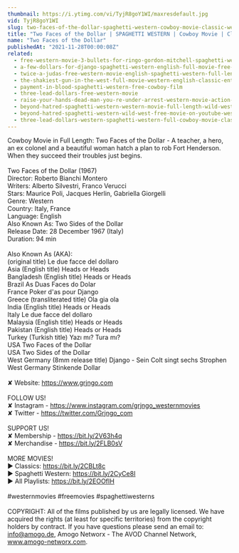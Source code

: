 ```yaml
---
thumbnail: https://i.ytimg.com/vi/TyjR8goY1WI/maxresdefault.jpg
vid: TyjR8goY1WI
slug: two-faces-of-the-dollar-spaghetti-western-cowboy-movie-classic-western-english
title: "Two Faces of the Dollar | SPAGHETTI WESTERN | Cowboy Movie | Classic Western | English"
name: "Two Faces of the Dollar"
publishedAt: "2021-11-28T00:00:08Z"
related:
  - free-western-movie-3-bullets-for-ringo-gordon-mitchell-spaghetti-western-full-youtube-movie
  - a-few-dollars-for-django-spaghetti-western-english-full-movie-free-full-youtube-movies
  - twice-a-judas-free-western-movie-english-spaghetti-western-full-length
  - the-shakiest-gun-in-the-west-full-movie-western-english-classic-entire-film-full-free-movies
  - payment-in-blood-spaghetti-western-free-cowboy-film
  - three-lead-dollars-free-western-movie
  - raise-your-hands-dead-man-you-re-under-arrest-western-movie-action-romance
  - beyond-hatred-spaghetti-western-western-movie-full-length-wild-west
  - beyond-hatred-spaghetti-western-wild-west-free-movie-on-youtube-western-movies
  - three-lead-dollars-western-spaghetti-western-full-cowboy-movie-classic-film-wild-west
---
```


Cowboy Movie in Full Length: Two Faces of the Dollar - A teacher, a hero, an ex colonel and a beautiful woman hatch a plan to rob Fort Henderson. When they succeed their troubles just begins.<br />
<br />
Two Faces of the Dollar (1967)<br />
Director: Roberto Bianchi Montero<br />
Writers: Alberto Silvestri, Franco Verucci<br />
Stars: Maurice Poli, Jacques Herlin, Gabriella Giorgelli<br />
Genre: Western<br />
Country: Italy, France<br />
Language: English<br />
Also Known As: Two Sides of the Dollar<br />
Release Date: 28 December 1967 (Italy)<br />
Duration: 94 min<br />
<br />
Also Known As (AKA):<br />
(original title) Le due facce del dollaro<br />
Asia (English title) Heads or Heads<br />
Bangladesh (English title) Heads or Heads<br />
Brazil As Duas Faces do Dolar<br />
France Poker d'as pour Django<br />
Greece (transliterated title) Ola gia ola<br />
India (English title) Heads or Heads<br />
Italy Le due facce del dollaro<br />
Malaysia (English title) Heads or Heads<br />
Pakistan (English title) Heads or Heads<br />
Turkey (Turkish title) Yazı mı? Tura mı?<br />
USA Two Faces of the Dollar<br />
USA Two Sides of the Dollar<br />
West Germany (8mm release title) Django - Sein Colt singt sechs Strophen<br />
West Germany Stinkende Dollar<br />
<br />
✘ Website: https://www.grjngo.com<br />
<br />
FOLLOW US!<br />
✘ Instagram - https://www.instagram.com/grjngo_westernmovies<br />
✘ Twitter - https://twitter.com/Grjngo_com<br />
<br />
SUPPORT US!<br />
✘ Membership - https://bit.ly/2V63h4q<br />
✘ Merchandise - https://bit.ly/2FLB0sV<br />
<br />
MORE MOVIES! <br />
► Classics: https://bit.ly/2CBLt8c <br />
► Spaghetti Western: https://bit.ly/2CyCe8I <br />
► All Playlists: https://bit.ly/2EOOfIH <br />
<br />
#westernmovies #freemovies #spaghettiwesterns<br />
<br />
COPYRIGHT: All of the films published by us are legally licensed. We have acquired the rights (at least for specific territories) from the copyright holders by contract. If you have questions please send an email to: info@amogo.de, Amogo Networx - The AVOD Channel Network, www.amogo-networx.com.